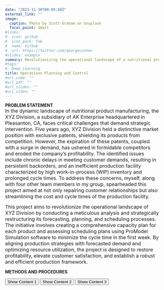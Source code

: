 ```yaml
---
date: "2023-11-30T00:00:00Z"
external_link: ""
image:
  caption: Photo by Scott-Graham on Unsplash
  focal_point: Smart
#links:
#- icon: github
#  icon_pack: fab
#  name: Github
#  url: https://twitter.com/georgecushen
#slides: example
summary: Revolutionizing the operational landscape of a nutritional product manufacturing organization 
#tags:
#- Deep Learning
title: Operations Planning and Control
#url_code: ""
#url_pdf: ""
#url_slides: ""
#url_video: ""
---
```


**PROBLEM STATEMENT**  
<span style="font-size: medium;">In the dynamic landscape of nutritional product manufacturing, the XYZ Division, a subsidiary of AK Enterprise headquartered in Pleasanton, CA, faces critical challenges that demand strategic intervention. Five years ago, XYZ Division held a distinctive market position with exclusive patents, shielding its products from competition. However, the expiration of these patents, coupled with a surge in demand, has ushered in formidable competitors and eroded the company's profitability. The identified issues include chronic delays in meeting customer demands, resulting in persistent backorders, and an inefficient production facility characterized by high work-in-process (WIP) inventory and prolonged cycle times. To address these concerns, myself, along with four other team members in my group, spearheaded this project aimed at not only repairing customer relationships but also streamlining the cost and cycle times of the production facility.</span>  
  
<span style="font-size: medium;">This project aims to revolutionize the operational landscape of XYZ Division by conducting a meticulous analysis and strategically restructuring its forecasting, planning, and scheduling processes. The initiative involves creating a comprehensive capacity plan for each product and assessing scheduling plans using ProModel Simulation software to minimize the cycle time in the first week. By aligning production strategies with forecasted demand and optimizing resource utilization, the project is designed to restore profitability, elevate customer satisfaction, and establish a robust and efficient production framework.</span>  
  
**METHODS AND PROCEDURES**  

<html lang="en">
<head>
<meta charset="UTF-8">
<meta name="viewport" content="width=device-width, initial-scale=1.0">
<title>Hidden Content Demo</title>
<style>
  .hidden {
    display: none;
  }
</style>
</head>
<body>

<script>
  function toggleContent(id) {
    var content = document.getElementById(id);
    if (content.style.display === "none") {
      content.style.display = "block";
    } else {
      content.style.display = "none";
    }
  }
</script>

<button onclick="toggleContent('FORECASTING')">Show Content 1</button>
<button onclick="toggleContent('AGGREGATE PLANNING')">Show Content 2</button>
<button onclick="toggleContent('MATERIALS REQUIREMENT PLANNING(MRP)')">Show Content 3</button> 

<div id="FORECASTING" class="hidden">
  This is content 1.
</div>
<div id="AGGREGATE PLANNING" class="hidden">
  This is content 2.
</div>
<div id="MATERIALS REQUIREMENT PLANNING(MRP)" class="hidden">
  This is content 3.
</div>
</body>
</html>